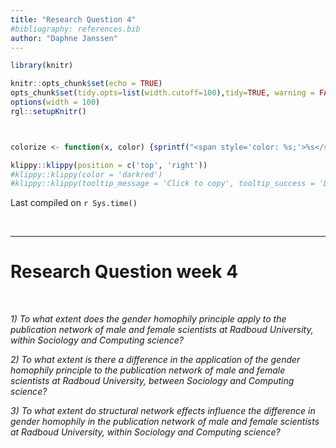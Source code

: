 ```yaml
---
title: "Research Question 4"
#bibliography: references.bib
author: "Daphne Janssen"
---
```




```r
library(knitr)

knitr::opts_chunk$set(echo = TRUE)
opts_chunk$set(tidy.opts=list(width.cutoff=100),tidy=TRUE, warning = FALSE, message = FALSE,comment = "#>", cache=TRUE, class.source=c("test"), class.output=c("test2"))
options(width = 100)
rgl::setupKnitr()



colorize <- function(x, color) {sprintf("<span style='color: %s;'>%s</span>", color, x) }

```

```r
klippy::klippy(position = c('top', 'right'))
#klippy::klippy(color = 'darkred')
#klippy::klippy(tooltip_message = 'Click to copy', tooltip_success = 'Done')
```

Last compiled on `r Sys.time()`

<!---
Last compiled on `r format(Sys.time(), '%B, %Y')`
--->

<br>

----


# Research Question week 4

<br>

*1)	To what extent does the gender homophily principle apply to the publication network of male and female scientists at Radboud University, within Sociology and Computing science?*

*2)	To what extent is there a difference in the application of the gender homophily principle to the publication network of male and female scientists at Radboud University, between Sociology and Computing science?*

*3)	To what extent do structural network effects influence the difference in gender homophily in the publication network of male and female scientists at Radboud University, within Sociology and Computing science?*
